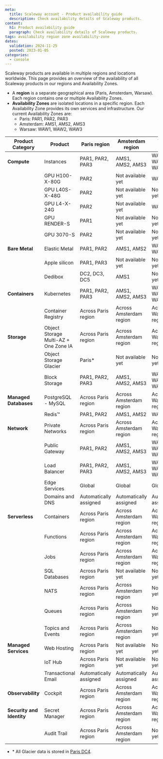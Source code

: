 ```yaml
---
meta:
  title: Scaleway account - Product availability guide
  description: Check availability details of Scaleway products.
content:
  h1: Product availability guide
  paragraph: Check availability details of Scaleway products.
tags: availability region zone availability-zone
dates:
  validation: 2024-11-25
  posted: 2023-01-05
categories:
  - console
---
```


Scaleway products are available in multiple regions and locations worldwide. This page provides an overview of the availability of all Scaleway products in our regions and Availability Zones.

* A **region** is a separate geographical area (Paris, Amsterdam, Warsaw). Each region contains one or multiple Availability Zones.
* **Availability Zones** are isolated locations in a specific region. Each Availability Zone provides its own services and infrastructure. Our current Availability Zones are:
    * Paris: PAR1, PAR2, PAR3
    * Amsterdam: AMS1, AMS2, AMS3
    * Warsaw: WAW1, WAW2, WAW3

| Product Category          | Product                               | Paris region           | Amsterdam region        | Warsaw region          |
|---------------------------|---------------------------------------|------------------------|-------------------------|------------------------|
| **Compute**               | Instances                             | PAR1, PAR2, PAR3       | AMS1, AMS2, AMS3        | WAW1, WAW2, WAW3       |
|                           | GPU H100-X-80G                        | PAR2                   | Not available yet       | WAW2                   |
|                           | GPU L40S-X-48G                        | PAR2                   | Not available yet       | Not available yet      |
|                           | GPU L4-X-24G                          | PAR2                   | Not available yet       | WAW2                   |
|                           | GPU RENDER-S                          | PAR1                   | Not available yet       | Not available yet      |
|                           | GPU 3070-S                            | PAR2                   | Not available yet       | Not available yet      |
| **Bare Metal**            | Elastic Metal                         | PAR1, PAR2             | AMS1, AMS2              | WAW2, WAW3             |
|                           | Apple silicon                         | PAR1, PAR3             | Not available yet       | Not available yet      |
|                           | Dedibox                               | DC2, DC3, DC5          | AMS1                    | Not available yet      |
| **Containers**            | Kubernetes                            | PAR1, PAR2, PAR3       | AMS1, AMS2, AMS3        | WAW1, WAW2, WAW3       |
|                           | Container Registry                    | Across Paris region    | Across Amsterdam region | Across Warsaw region   |
| **Storage**               | Object Storage Multi-AZ + One Zone IA | Across Paris region    | Across Amsterdam region | Across Warsaw region   |
|                           | Object Storage Glacier                | Paris*                 | Not available yet       | Not available yet      |
|                           | Block Storage                         | PAR1, PAR2, PAR3       | AMS1, AMS2, AMS3        | WAW1, WAW2, WAW3       |
| **Managed Databases**     | PostgreSQL - MySQL                    | Across Paris region    | Across Amsterdam region | Across Warsaw region   |
|                           | Redis™                                | PAR1, PAR2             | AMS1, AMS2              | WAW1                   |
| **Network**               | Private Networks                      | Across Paris region    | Across Amsterdam region | Across Warsaw region   |
|                           | Public Gateway                        | PAR1, PAR2             | AMS1, AMS2, AMS3        | WAW1, WAW2, WAW3       |
|                           | Load Balancer                         | PAR1, PAR2, PAR3       | AMS1, AMS2, AMS3        | WAW1, WAW2, WAW3       |
|                           | Edge Services                         | Global                 | Global                  | Global                 |
|                           | Domains and DNS                       | Automatically assigned | Automatically assigned  | Automatically assigned |
| **Serverless**            | Containers                            | Across Paris region    | Across Amsterdam region | Across Warsaw region   |
|                           | Functions                             | Across Paris region    | Across Amsterdam region | Across Warsaw region   |
|                           | Jobs                                  | Across Paris region    | Across Amsterdam region | Across Warsaw region   |
|                           | SQL Databases                         | Across Paris region    | Not available yet       | Not available yet      |
|                           | NATS                                  | Across Paris region    | Across Amsterdam region | Not available yet      |
|                           | Queues                                | Across Paris region    | Across Amsterdam region | Not available yet      |
|                           | Topics and Events                     | Across Paris region    | Across Amsterdam region | Not available yet      |
| **Managed Services**      | Web Hosting                           | Across Paris region    | Not available yet       | Not available yet      |
|                           | IoT Hub                               | Across Paris region    | Not available yet       | Not available yet      |
|                           | Transactional Email                   | Automatically assigned | Automatically assigned  | Automatically assigned |
| **Observability**         | Cockpit                               | Across Paris region    | Across Amsterdam region | Across Warsaw region   |
| **Security and Identity** | Secret Manager                        | Across Paris region    | Across Amsterdam region | Across Warsaw region   |
|                           | Audit Trail                           | Across Paris region    | Across Amsterdam region | Not available yet      |


* \* All Glacier data is stored in [Paris DC4](/faq/objectstorage/#why-are-glacier-objects-stored-in-paris-dc4-is-it-accessible-from-buckets-in-all-locations).

